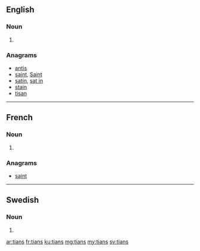 ==English==

===Noun===
{{head|en|noun plural form}}

# {{plural of|tian|lang=en}}

===Anagrams===
* [[antis#English|antis]]
* [[saint#English|saint]], [[Saint#English|Saint]]
* [[satin#English|satin]], [[sat in#English|sat in]]
* [[stain#English|stain]]
* [[tisan#English|tisan]]

----

==French==

===Noun===
{{head|fr|noun plural form|g=m}}

# {{plural of|tian|lang=fr}}

===Anagrams===
* [[saint#French|saint]]

----

==Swedish==

===Noun===
{{head|sv|noun form}}

# {{sv-noun-form-def-gen|tia}}

[[ar:tians]]
[[fr:tians]]
[[ku:tians]]
[[mg:tians]]
[[my:tians]]
[[sv:tians]]
